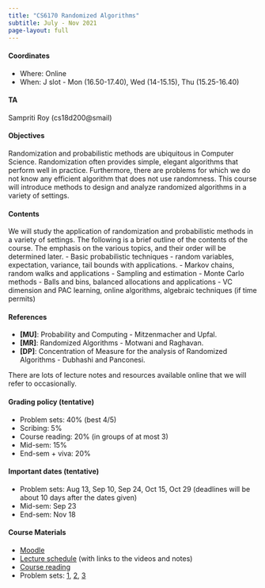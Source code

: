 ```yaml
---
title: "CS6170 Randomized Algorithms"
subtitle: July - Nov 2021
page-layout: full
---
```


#### Coordinates
- Where: Online
- When: J slot - Mon (16.50-17.40), Wed (14-15.15), Thu (15.25-16.40)

#### TA
Sampriti Roy (cs18d200@smail)

#### Objectives
Randomization and probabilistic methods are ubiquitous in Computer Science. Randomization often provides simple, elegant algorithms that perform well in practice. Furthermore, there are problems for which we do not know any efficient algorithm that does not use randomness. This course will introduce methods to design and analyze randomized algorithms in a variety of settings.

#### Contents
We will study the application of randomization and probabilistic methods in a variety of settings. The following is a brief outline of the contents of the course. The emphasis on the various topics, and their order will be determined later.
- Basic probabilistic techniques - random variables, expectation, variance, tail bounds with applications.
- Markov chains, random walks and applications
- Sampling and estimation - Monte Carlo methods
- Balls and bins, balanced allocations and applications
- VC dimension and PAC learning, online algorithms, algebraic techniques (if time permits)


#### References
 - **[MU]**: Probability and Computing - Mitzenmacher and Upfal.
 - **[MR]**: Randomized Algorithms - Motwani and Raghavan.
 - **[DP]**: Concentration of Measure for the analysis of Randomized Algorithms - Dubhashi and Panconesi.

 There are lots of lecture notes and resources available online that we will refer to occasionally.

#### Grading policy (tentative)
- Problem sets: 40% (best 4/5)
- Scribing: 5%
- Course reading: 20% (in groups of at most 3)
- Mid-sem: 15%
- End-sem + viva: 20%

#### Important dates (tentative)
- Problem sets: Aug 13, Sep 10, Sep 24, Oct 15, Oct 29 (deadlines will be about 10 days after the dates given)
- Mid-sem: Sep 23
- End-sem: Nov 18

#### Course Materials
- [Moodle](https://courses.iitm.ac.in/course/view.php?id=425)
- [Lecture schedule](lectures.qmd) (with links to the videos and notes)
- [Course reading](reading.qmd)
- Problem sets: [1](https://courses.iitm.ac.in/mod/assign/view.php?id=2705), [2](https://courses.iitm.ac.in/mod/assign/view.php?id=6501), [3](https://courses.iitm.ac.in/mod/assign/view.php?id=8410)